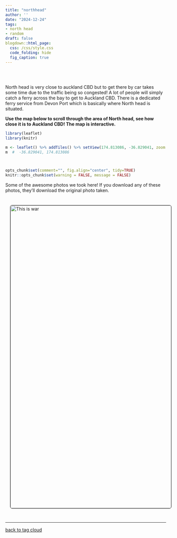 ```yaml
---
title: "northhead"
author: ''
date: "2024-12-24"
tags:
- north head
- random
draft: false
blogdown::html_page:
  css: /css/style.css
  code_folding: hide
  fig_caption: true
---
```


  <meta charset="utf-8">
  <meta name="viewport" content="width=device-width, initial-scale=1">
  <link rel="stylesheet" href="https://maxcdn.bootstrapcdn.com/bootstrap/3.4.1/css/bootstrap.min.css">
  <script src="https://ajax.googleapis.com/ajax/libs/jquery/3.7.1/jquery.min.js"></script>
  <script src="https://maxcdn.bootstrapcdn.com/bootstrap/3.4.1/js/bootstrap.min.js"></script>
  
  <link rel="stylesheet" href="styles.css" />
<br></br>

<p>
North head is very close to auckland CBD but to get there by car takes some time due to the traffic being so congested!
A lot of people will simply catch a ferry across the bay to get to Auckland CBD. There is a dedicated ferry service from Devon Port which is basically where North head is situated.
</p>


<p><b>
Use the map below to scroll through the area of North head, see how close it is to Auckland CBD!
The map is interactive.
</p></b>

<style>

.northheadpics{

display: flex;
flex-direction: column;
justify-content: space-between;

}



</style>



```r
library(leaflet)
library(knitr)

m <- leaflet() %>% addTiles() %>% setView(174.813086, -36.829041, zoom = 16)
m  #  -36.829041, 174.813086



opts_chunk$set(comment="", fig.align="center", tidy=TRUE)
knitr::opts_chunk$set(warning = FALSE, message = FALSE)
```

<p>
Some of the awesome photos we took here! If you download any of these photos, they'll download the original photo taken.
</p>




<div class="northheadpics">

<img style="float: left; margin: 10px 10px 15px 15px;border-radius: 6px;border: 1.0px solid black;" src="images/IMG_20170108_122558.jpg" class="img-responsive" alt="This is war" width="1950" height="950"/>



</div>

<hr></hr>

<div id="tgc">


[back to tag cloud](https://nicspics.netlify.app/tags/random/)

</div>